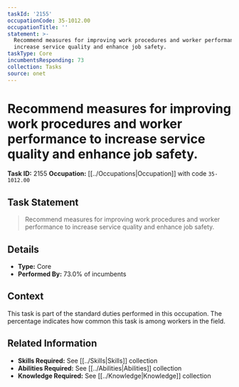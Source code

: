 ```yaml
---
taskId: '2155'
occupationCode: 35-1012.00
occupationTitle: ''
statement: >-
  Recommend measures for improving work procedures and worker performance to
  increase service quality and enhance job safety.
taskType: Core
incumbentsResponding: 73
collection: Tasks
source: onet
---
```

# Recommend measures for improving work procedures and worker performance to increase service quality and enhance job safety.

**Task ID:** 2155
**Occupation:** [[../Occupations|Occupation]] with code `35-1012.00`

## Task Statement

> Recommend measures for improving work procedures and worker performance to increase service quality and enhance job safety.

## Details

- **Type:** Core
- **Performed By:** 73.0% of incumbents

## Context

This task is part of the standard duties performed in this occupation. The percentage indicates how common this task is among workers in the field.

## Related Information

- **Skills Required:** See [[../Skills|Skills]] collection
- **Abilities Required:** See [[../Abilities|Abilities]] collection
- **Knowledge Required:** See [[../Knowledge|Knowledge]] collection

